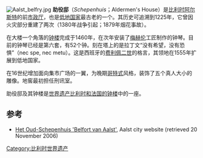[[Image:Aalst_belfry.jpg|thumb]]
'''助役邸'''（''Schepenhuis''；Aldermen's House）是[[比利时|比利时]][[阿尔斯特_(比利时)|阿尔斯特]]的前[[市政厅|市政厅]]，也是[[低地国家|低地国家]]最古老的一个。其历史可追溯到1225年，它曾因火灾部分重建了两次（1380年战争引起；1879年烟花事故）。

在大楼一个角落的[[钟楼|钟楼]]完成于1460年，在次年安装了[[梅赫伦|梅赫伦]]工匠制作的钟琴。目前的钟琴已经是第六套，有52个钟。刻在塔上的是拉丁文“没有希望，没有恐惧”（nec spe, nec metu）。这是西班牙的[[费利佩二世_(西班牙)|费利佩二世]]的格言，其领地在1555年扩展到低地国家。

在16世纪增加面向集市广场的一翼，为晚期[[哥特式建筑|哥特式]]风格，装饰了五个真人大小的雕像。地窖最初担任刑讯室。

助役邸及其钟楼是[[世界遗产|世界遗产]][[比利时和法国的钟楼|比利时和法国的钟楼]]中的一座。

==参考==
*{{nl icon}} [https://web.archive.org/web/20070927220721/http://www.aalst.be/default.asp?printpage=1&siteid=1&rubriekid=639&artikelid=1374 Het Oud-Schepenhuis 'Belfort van Aalst'], Aalst city website (retrieved 20 November 2006)

{{coord|50|56|18|N|4|02|20|E|display=title|region:BE_type:landmark_source:nlwiki}}
[[Category:比利时世界遗产|Category:比利时世界遗产]]